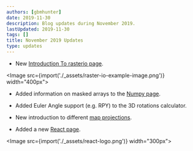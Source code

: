 ```yaml
---
authors: [gbmhunter]
date: 2019-11-30
description: Blog updates during November 2019.
lastUpdated: 2019-11-30
tags: []
title: November 2019 Updates
type: updates
---
```


* New [Introduction To rasterio page](/space/rasterio).

<Image src={import('./_assets/raster-io-example-image.png')} width="400px"></Image>

* Added information on masked arrays to the [Numpy page](/programming/languages/python/numpy).

* Added Euler Angle support (e.g. RPY) to the 3D rotations calculator.

* New introduction to different [map projections](/space/map-projections).

* Added a new [React page](/programming/website-design/user-interface-libraries/react).

<Image src={import('./_assets/react-logo.png')} width="300px"></Image>
